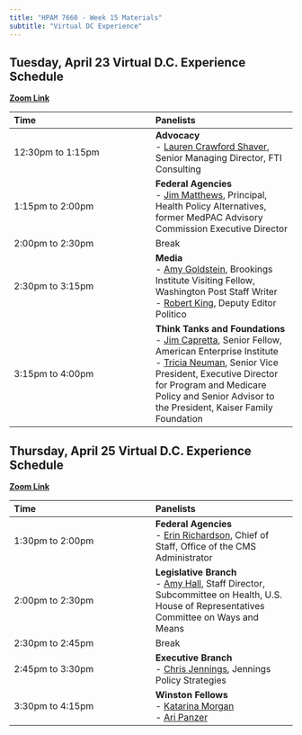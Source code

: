 ```yaml
---
title: "HPAM 7660 - Week 15 Materials"
subtitle: "Virtual DC Experience"
---
```


## Tuesday, April 23 Virtual D.C. Experience Schedule

[**Zoom Link**](https://tulane.zoom.us/j/8301248326?omn=96277352599&from=addon)

| Time      | Panelists |
|:-------------------|:-------------------|
12:30pm to 1:15pm   | **Advocacy** <br> - [Lauren Crawford Shaver](https://www.fticonsulting.com/experts/lauren-crawford-shaver), Senior Managing Director, FTI Consulting |
1:15pm to 2:00pm    | **Federal Agencies** <br> - [Jim Matthews](https://www.linkedin.com/in/james-e-mathews-5277aa239/), Principal, Health Policy Alternatives, former MedPAC Advisory Commission Executive Director |
2:00pm to 2:30pm    | Break |
2:30pm to 3:15pm    | **Media** <br> - [Amy Goldstein](https://www.brookings.edu/people/amy-goldstein/), Brookings Institute Visiting Fellow, Washington Post Staff Writer <br> - [Robert King](https://www.politico.com/staff/bob-king), Deputy Editor Politico |
3:15pm to 4:00pm    | **Think Tanks and Foundations** <br> - [Jim Capretta](https://www.aei.org/profile/james-c-capretta/), Senior Fellow, American Enterprise Institute <br> - [Tricia Neuman](https://www.kff.org/person/tricia-neuman/), Senior Vice President, Executive Director for Program and Medicare Policy and Senior Advisor to the President, Kaiser Family Foundation |
                                

## Thursday, April 25 Virtual D.C. Experience Schedule

[**Zoom Link**](https://tulane.zoom.us/j/8301248326?omn=96446456337&from=addon)

| Time      | Panelists |
|:-------------------|:-------------------|
1:30pm to 2:00pm    | **Federal Agencies** <br> - [Erin Richardson](https://www.cms.gov/about-cms/leadership/chief-of-staff), Chief of Staff, Office of the CMS Administrator |
2:00pm to 2:30pm    | **Legislative Branch** <br> - [Amy Hall](https://www.linkedin.com/in/amy-hall-77314a5/), Staff Director, Subcommittee on Health, U.S. House of Representatives Committee on Ways and Means |
2:30pm to 2:45pm    | Break |
2:45pm to 3:30pm    | **Executive Branch** <br> - [Chris Jennings](https://www.jenningsps.com/about), Jennings Policy Strategies |
3:30pm to 4:15pm    | **Winston Fellows** <br> - [Katarina Morgan](https://winstonfellowship.org/) <br> - [Ari Panzer](https://winstonfellowship.org/)
